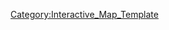 {{overlay
|image = 5-3_Map.png
|width        = {{MapRatio|440|{{{ratio|1|mapwidth=1}}}}}
|height       = {{MapRatio|250|{{{ratio|1|mapheight=1}}}}}
|AjaxXMLRequest = {{{AjaxXMLRequest|0}}}

|columns      = 0
|grid         = 0

|highlight    = 0
|collapsible  = 0

|popupPrefix = World_5_3_

|overlayNoHeader = 0

|overlayHeaderText = World 5-3
|overlayHeaderTextLink = World 5
|overlayNoHeader = 
|overlayTemplateName = Template:World5-3
|categoryName  = World5-3
}}
<noinclude>
[[Category:Interactive_Map_Template]]
</noinclude>